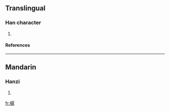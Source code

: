 ==Translingual==
===Han character===
{{Han char|rn=75|rad=木|as=12|sn=16|four=4794<sub>7</sub>|canj=木尸弓木 (DSND)}}
# {{defn|Han|sort=木12}}
====References====
{{Han ref|kx=0552.030|dkj=15499|hdz=21296.180|uh=6A3C|ud=27196|bh=E9D7|bd=59863}}

----
==Mandarin==
===Hanzi===
{{cmn-hanzi|pin=[[zhēn]] ([[zhen1]])|wg=chen<sup>1</sup>}}
# {{defn|Mandarin}}

[[fr:樼]]